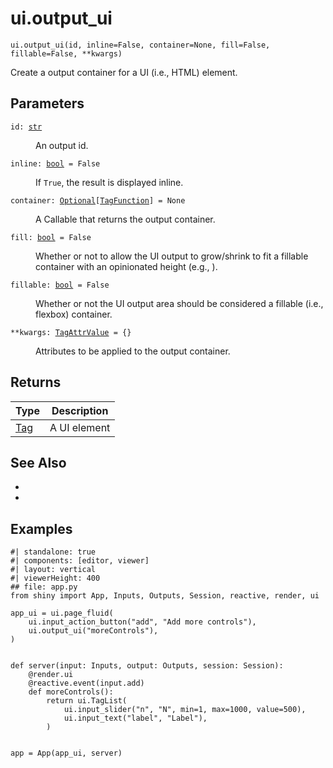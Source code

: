 # ui.output_ui { #shiny.ui.output_ui }

`ui.output_ui(id, inline=False, container=None, fill=False, fillable=False, **kwargs)`

Create a output container for a UI (i.e., HTML) element.

## Parameters

<code><span class="parameter-name">id</span><span class="parameter-annotation-sep">:</span> <span class="parameter-annotation">[str](`str`)</span></code>

:   An output id.

<code><span class="parameter-name">inline</span><span class="parameter-annotation-sep">:</span> <span class="parameter-annotation">[bool](`bool`)</span> <span class="parameter-default-sep">=</span> <span class="parameter-default">False</span></code>

:   If ``True``, the result is displayed inline.

<code><span class="parameter-name">container</span><span class="parameter-annotation-sep">:</span> <span class="parameter-annotation">[Optional](`typing.Optional`)\[[TagFunction](`htmltools.TagFunction`)\]</span> <span class="parameter-default-sep">=</span> <span class="parameter-default">None</span></code>

:   A Callable that returns the output container.

<code><span class="parameter-name">fill</span><span class="parameter-annotation-sep">:</span> <span class="parameter-annotation">[bool](`bool`)</span> <span class="parameter-default-sep">=</span> <span class="parameter-default">False</span></code>

:   Whether or not to allow the UI output to grow/shrink to fit a fillable container
    with an opinionated height (e.g., [](:func:`~shiny.ui.page_fillable`)).

<code><span class="parameter-name">fillable</span><span class="parameter-annotation-sep">:</span> <span class="parameter-annotation">[bool](`bool`)</span> <span class="parameter-default-sep">=</span> <span class="parameter-default">False</span></code>

:   Whether or not the UI output area should be considered a fillable (i.e.,
    flexbox) container.

<code><span class="parameter-name">**kwargs</span><span class="parameter-annotation-sep">:</span> <span class="parameter-annotation">[TagAttrValue](`htmltools.TagAttrValue`)</span> <span class="parameter-default-sep">=</span> <span class="parameter-default">{}</span></code>

:   Attributes to be applied to the output container.

## Returns

| Type                   | Description   |
|------------------------|---------------|
| [Tag](`htmltools.Tag`) | A UI element  |

## See Also

* [](:func:`~shiny.render.ui`)
* [](:func:`~shiny.ui.output_text`)

## Examples


```shinylive-python
#| standalone: true
#| components: [editor, viewer]
#| layout: vertical
#| viewerHeight: 400
## file: app.py
from shiny import App, Inputs, Outputs, Session, reactive, render, ui

app_ui = ui.page_fluid(
    ui.input_action_button("add", "Add more controls"),
    ui.output_ui("moreControls"),
)


def server(input: Inputs, output: Outputs, session: Session):
    @render.ui
    @reactive.event(input.add)
    def moreControls():
        return ui.TagList(
            ui.input_slider("n", "N", min=1, max=1000, value=500),
            ui.input_text("label", "Label"),
        )


app = App(app_ui, server)

```

